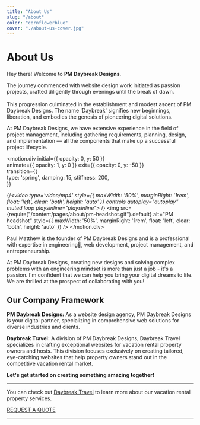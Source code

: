 ```yaml
---
title: "About Us"
slug: "/about"
color: "cornflowerblue"
cover: "./about-us-cover.jpg"
---
```



# About Us

Hey there! Welcome to <b>PM Daybreak Designs</b>. 



The journey commenced with website design work initiated as passion projects, crafted diligently through evenings until the break of dawn. 
<br/><br/>This progression culminated in the establishment and modest ascent of PM Daybreak Designs. The name 'Daybreak' signifies new beginnings, liberation, and embodies the genesis of pioneering digital solutions.

At PM Daybreak Designs, we have extensive experience in the field of project management, including gathering requirements, planning, design, and implementation — all the components that make up a successful project lifecycle.

<motion.div
  initial={{ opacity: 0, y: 50 }}      
  animate={{ opacity: 1, y: 0 }}
  exit={{ opacity: 0, y: -50 }}  
  transition={{              
    type: 'spring',
    damping: 15,
    stiffness: 200,            
  }}
>
{/*<video type='video/mp4' style={{ maxWidth: '50%', marginRight: '1rem', float: 'left', clear: 'both', height: 'auto' }} controls autoplay="autoplay" muted loop playsinline="playsinline">
  <source src={v} />
</video>*/}
<img src={require("/content/pages/about/pm-headshot.gif").default} alt="PM headshot" style={{ maxWidth: '50%', marginRight: '1rem', float: 'left', clear: 'both', height: 'auto' }} />
</motion.div>


Paul Matthew is the founder of PM Daybreak Designs and is a professional with expertise in engineering🚂, web development, project management, and entrepreneurship. 

At PM Daybreak Designs, creating new designs and solving complex problems with an engineering mindset is more than just a job - it's a passion. I'm confident that we can help you bring your digital dreams to life.
We are thrilled at the prospect of collaborating with you!

## Our Company Framework

**PM Daybreak Designs:** As a website design agency, PM Daybreak Designs is your digital partner, specializing in comprehensive web solutions for diverse industries and clients.

**Daybreak Travel:** A division of PM Daybreak Designs, Daybreak Travel specializes in crafting exceptional websites for vacation rental property owners and hosts. This division focuses exclusively on creating tailored, eye-catching websites that help property owners stand out in the competitive vacation rental market.

**Let's get started on creating something amazing together!**

---

You can check out [Daybreak Travel](https://daybreaktravel.netlify.app/) to learn more about our vacation rental property services.

<div className="button">
  <a href="/contact">REQUEST A QUOTE</a>
</div>





_______________________________________________________________________________________________________________________

